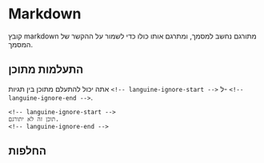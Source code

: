 # Markdown

קובץ markdown מתורגם נחשב למסמך, ומתרגם אותו כולו כדי לשמור על ההקשר של המסמך.

## התעלמות מתוכן

אתה יכול להתעלם מתוכן בין תגיות `<!-- languine-ignore-start -->` ל- `<!-- languine-ignore-end -->`.

```mdx
<!-- languine-ignore-start -->
תוכן זה לא יתורגם.
<!-- languine-ignore-end -->
``` 

## החלפות